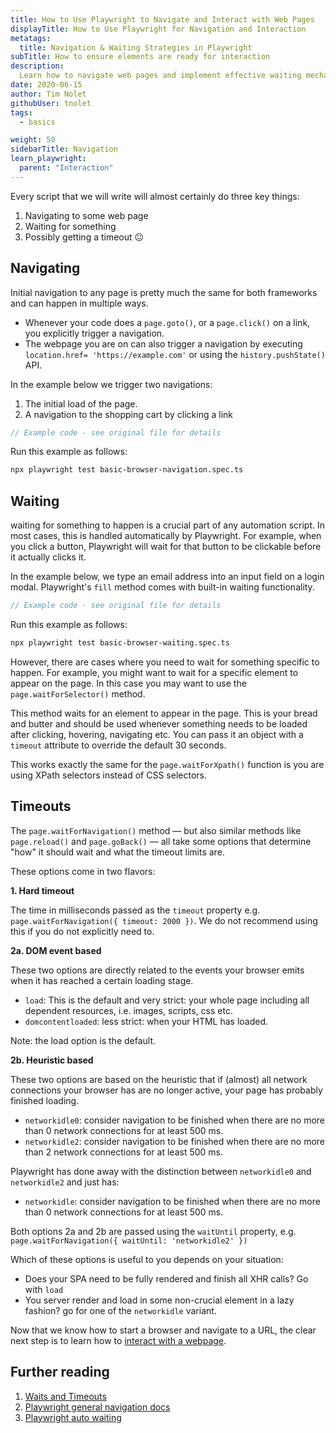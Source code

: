 ```yaml
---
title: How to Use Playwright to Navigate and Interact with Web Pages
displayTitle: How to Use Playwright for Navigation and Interaction
metatags:
  title: Navigation & Waiting Strategies in Playwright
subTitle: How to ensure elements are ready for interaction
description:
  Learn how to navigate web pages and implement effective waiting mechanisms. A guide ideal for developers looking to refine their automation scripts.
date: 2020-06-15
author: Tim Nolet
githubUser: tnolet
tags:
  - basics

weight: 50
sidebarTitle: Navigation
learn_playwright:
  parent: "Interaction"
---
```


Every script that we will write will almost certainly do three key things:
1. Navigating to some web page
2. Waiting for something
3. Possibly getting a timeout 😐



## Navigating

Initial navigation to any page is pretty much the same for both frameworks and can happen in multiple ways.

- Whenever your code does a `page.goto()`, or a `page.click()` on a link, you explicitly trigger a navigation.
- The webpage you are on can also trigger a navigation by executing `location.href= 'https://example.com'` or using the
`history.pushState()` API.

In the example below we trigger two navigations:

1. The initial load of the page.
2. A navigation to the shopping cart by clicking a link

```ts {title="basic-browser-navigation.spec.ts"}
// Example code - see original file for details
```


Run this example as follows:
```bash
npx playwright test basic-browser-navigation.spec.ts
```

## Waiting

waiting for something to happen is a crucial part of any automation script. In most cases, this is handled automatically
by Playwright. For example, when you click a button, Playwright will wait for that button to be clickable before it actually clicks it.

In the example below, we type an email address into an input field on a login modal. Playwright's `fill` method comes with 
built-in waiting functionality.

```ts {title="basic-browser-waiting.spec.ts"}
// Example code - see original file for details
```
Run this example as follows:

```bash
npx playwright test basic-browser-waiting.spec.ts
```

However, there are cases where you need to wait for something specific to happen. For example, you might want to wait for a specific element to appear on the page.
In this case you may want to use the `page.waitForSelector()` method.

This method waits for an element to appear in the page. This is your bread and butter and should be used whenever something
needs to be loaded after clicking, hovering, navigating etc. You can pass it an object with a `timeout` attribute
to override the default 30 seconds.

This works exactly the same for the `page.waitForXpath()` function is you are using XPath selectors instead of CSS selectors.

## Timeouts

The `page.waitForNavigation()` method — but also similar methods like `page.reload()` and `page.goBack()` — all take some
options that determine "how" it should wait and what the timeout limits are.

These options come in two flavors:

**1. Hard timeout**

The time in milliseconds passed as the `timeout` property e.g.
`page.waitForNavigation({ timeout: 2000 })`. We do not recommend
using this if you do not explicitly need to.

**2a. DOM event based**

These two options are directly related to the events your browser emits when it has reached a certain loading stage.


- `load`: This is the default and very strict: your whole page including all dependent resources, i.e. images, scripts, css etc.
- `domcontentloaded`: less strict: when your HTML has loaded.

Note: the load option is the default.

**2b. Heuristic based**

These two options are based on the heuristic that if (almost) all network connections your browser has are no longer active,
your page has probably finished loading.

- `networkidle0`: consider navigation to be finished when there are no more than 0 network connections for at least 500 ms.
- `networkidle2`: consider navigation to be finished when there are no more than 2 network connections for at least 500 ms.

Playwright has done away with the distinction between `networkidle0` and `networkidle2` and just has:

- `networkidle`: consider navigation to be finished when there are no more than 0 network connections for at least 500 ms.

Both options 2a and 2b are passed using the `waitUntil` property, e.g. `page.waitForNavigation({ waitUntil: 'networkidle2' })`

Which of these options is useful to you depends on your situation:

- Does your SPA need to be fully rendered and finish all XHR calls? Go with `load`
- You server render and load in some non-crucial element in a lazy fashion? go for one of the `networkidle` variant.


Now that we know how to start a browser and navigate to a URL, the clear next step is to learn how to [interact with a webpage](/learn/playwright/clicking-typing-hovering/).

## Further reading
1. [Waits and Timeouts](/learn/playwright/waits-and-timeouts/)
2. [Playwright general navigation docs](https://playwright.dev/docs/navigations)
3. [Playwright auto waiting](/learn/playwright/interaction/waits/)
